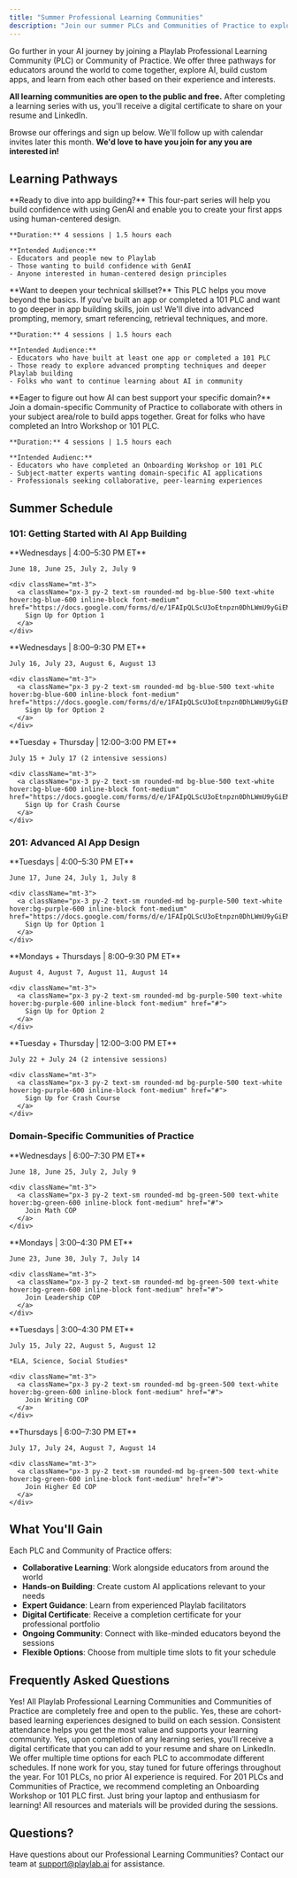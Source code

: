 ```yaml
---
title: "Summer Professional Learning Communities"
description: "Join our summer PLCs and Communities of Practice to explore AI, build custom apps, and learn with our growing Playlab community."
---
```


Go further in your AI journey by joining a Playlab Professional Learning Community (PLC) or Community of Practice. We offer three pathways for educators around the world to come together, explore AI, build custom apps, and learn from each other based on their experience and interests.

**All learning communities are open to the public and free.** After completing a learning series with us, you'll receive a digital certificate to share on your resume and LinkedIn.

Browse our offerings and sign up below. We'll follow up with calendar invites later this month. **We'd love to have you join for any you are interested in!**

## Learning Pathways

<CardGroup cols={1}>
  <Card title="101: Getting Started with AI App Building" icon="play" className="bg-blue-50">
    **Ready to dive into app building?** This four-part series will help you build confidence with using GenAI and enable you to create your first apps using human-centered design.
    
    **Duration:** 4 sessions | 1.5 hours each
    
    **Intended Audience:**
    - Educators and people new to Playlab
    - Those wanting to build confidence with GenAI
    - Anyone interested in human-centered design principles
  </Card>
  
  <Card title="201: Advanced AI App Design" icon="forward" className="bg-purple-50">
    **Want to deepen your technical skillset?** This PLC helps you move beyond the basics. If you've built an app or completed a 101 PLC and want to go deeper in app building skills, join us! We'll dive into advanced prompting, memory, smart referencing, retrieval techniques, and more.
    
    **Duration:** 4 sessions | 1.5 hours each
    
    **Intended Audience:**
    - Educators who have built at least one app or completed a 101 PLC
    - Those ready to explore advanced prompting techniques and deeper Playlab building
    - Folks who want to continue learning about AI in community
  </Card>
  
  <Card title="Domain-Specific Communities of Practice" icon="bullseye-pointer" className="bg-green-50">
    **Eager to figure out how AI can best support your specific domain?** Join a domain-specific Community of Practice to collaborate with others in your subject area/role to build apps together. Great for folks who have completed an Intro Workshop or 101 PLC.
    
    **Duration:** 4 sessions | 1.5 hours each
    
    **Intended Audienc:**
    - Educators who have completed an Onboarding Workshop or 101 PLC
    - Subject-matter experts wanting domain-specific AI applications
    - Professionals seeking collaborative, peer-learning experiences
  </Card>
</CardGroup>

## Summer Schedule

### 101: Getting Started with AI App Building

<CardGroup cols={3}>
  <Card title="Option 1: Evening Sessions" className="bg-blue-50">
    **Wednesdays | 4:00–5:30 PM ET**
    
    June 18, June 25, July 2, July 9
    
    <div className="mt-3">
      <a className="px-3 py-2 text-sm rounded-md bg-blue-500 text-white hover:bg-blue-600 inline-block font-medium" href="https://docs.google.com/forms/d/e/1FAIpQLScU3oEtnpzn0DhLWmU9yGiEMn03pfnJLIhIRnvDxFdy5zTYRQ/viewform">
        Sign Up for Option 1
      </a>
    </div>
  </Card>
  
  <Card title="Option 2: Late Evening Sessions" className="bg-blue-50">
    **Wednesdays | 8:00–9:30 PM ET**
    
    July 16, July 23, August 6, August 13
    
    <div className="mt-3">
      <a className="px-3 py-2 text-sm rounded-md bg-blue-500 text-white hover:bg-blue-600 inline-block font-medium" href="https://docs.google.com/forms/d/e/1FAIpQLScU3oEtnpzn0DhLWmU9yGiEMn03pfnJLIhIRnvDxFdy5zTYRQ/viewform">
        Sign Up for Option 2
      </a>
    </div>
  </Card>
  
  <Card title="Crash Course Option" className="bg-blue-100">
    **Tuesday + Thursday | 12:00–3:00 PM ET**
    
    July 15 + July 17 (2 intensive sessions)
    
    <div className="mt-3">
      <a className="px-3 py-2 text-sm rounded-md bg-blue-500 text-white hover:bg-blue-600 inline-block font-medium" href="https://docs.google.com/forms/d/e/1FAIpQLScU3oEtnpzn0DhLWmU9yGiEMn03pfnJLIhIRnvDxFdy5zTYRQ/viewform">
        Sign Up for Crash Course
      </a>
    </div>
  </Card>
</CardGroup>

### 201: Advanced AI App Design

<CardGroup cols={3}>
  <Card title="Option 1: Afternoon Sessions" className="bg-purple-50">
    **Tuesdays | 4:00–5:30 PM ET**
    
    June 17, June 24, July 1, July 8
    
    <div className="mt-3">
      <a className="px-3 py-2 text-sm rounded-md bg-purple-500 text-white hover:bg-purple-600 inline-block font-medium" href="https://docs.google.com/forms/d/e/1FAIpQLScU3oEtnpzn0DhLWmU9yGiEMn03pfnJLIhIRnvDxFdy5zTYRQ/viewform">
        Sign Up for Option 1
      </a>
    </div>
  </Card>
  
  <Card title="Option 2: Evening Sessions" className="bg-purple-50">
    **Mondays + Thursdays | 8:00–9:30 PM ET**
    
    August 4, August 7, August 11, August 14
    
    <div className="mt-3">
      <a className="px-3 py-2 text-sm rounded-md bg-purple-500 text-white hover:bg-purple-600 inline-block font-medium" href="#">
        Sign Up for Option 2
      </a>
    </div>
  </Card>
  
  <Card title="Crash Course Option" className="bg-purple-100">
    **Tuesday + Thursday | 12:00–3:00 PM ET**
    
    July 22 + July 24 (2 intensive sessions)
    
    <div className="mt-3">
      <a className="px-3 py-2 text-sm rounded-md bg-purple-500 text-white hover:bg-purple-600 inline-block font-medium" href="#">
        Sign Up for Crash Course
      </a>
    </div>
  </Card>
</CardGroup>

### Domain-Specific Communities of Practice

<CardGroup cols={2}>
  <Card title="Math Instruction" className="bg-green-50">
    **Wednesdays | 6:00–7:30 PM ET**
    
    June 18, June 25, July 2, July 9
    
    <div className="mt-3">
      <a className="px-3 py-2 text-sm rounded-md bg-green-500 text-white hover:bg-green-600 inline-block font-medium" href="#">
        Join Math COP
      </a>
    </div>
  </Card>
  
  <Card title="Leadership and Coaching" className="bg-green-50">
    **Mondays | 3:00–4:30 PM ET**
    
    June 23, June 30, July 7, July 14
    
    <div className="mt-3">
      <a className="px-3 py-2 text-sm rounded-md bg-green-500 text-white hover:bg-green-600 inline-block font-medium" href="#">
        Join Leadership COP
      </a>
    </div>
  </Card>
  
  <Card title="Writing Feedback to Students" className="bg-green-50">
    **Tuesdays | 3:00–4:30 PM ET**
    
    July 15, July 22, August 5, August 12
    
    *ELA, Science, Social Studies*
    
    <div className="mt-3">
      <a className="px-3 py-2 text-sm rounded-md bg-green-500 text-white hover:bg-green-600 inline-block font-medium" href="#">
        Join Writing COP
      </a>
    </div>
  </Card>
  
  <Card title="Higher Education" className="bg-green-50">
    **Thursdays | 6:00–7:30 PM ET**
    
    July 17, July 24, August 7, August 14
    
    <div className="mt-3">
      <a className="px-3 py-2 text-sm rounded-md bg-green-500 text-white hover:bg-green-600 inline-block font-medium" href="#">
        Join Higher Ed COP
      </a>
    </div>
  </Card>
</CardGroup>

## What You'll Gain

Each PLC and Community of Practice offers:

- **Collaborative Learning**: Work alongside educators from around the world
- **Hands-on Building**: Create custom AI applications relevant to your needs
- **Expert Guidance**: Learn from experienced Playlab facilitators
- **Digital Certificate**: Receive a completion certificate for your professional portfolio
- **Ongoing Community**: Connect with like-minded educators beyond the sessions
- **Flexible Options**: Choose from multiple time slots to fit your schedule

## Frequently Asked Questions

<AccordionGroup>
  <Accordion title="Are these sessions really free?">
    Yes! All Playlab Professional Learning Communities and Communities of Practice are completely free and open to the public.
  </Accordion>
  
  <Accordion title="Do I need to attend all sessions in a series?">
    Yes, these are cohort-based learning experiences designed to build on each session. Consistent attendance helps you get the most value and supports your learning community.
  </Accordion>
  
  <Accordion title="Will I receive a certificate?">
    Yes, upon completion of any learning series, you'll receive a digital certificate that you can add to your resume and share on LinkedIn.
  </Accordion>
  
  <Accordion title="What if I can't make any of the scheduled times?">
    We offer multiple time options for each PLC to accommodate different schedules. If none work for you, stay tuned for future offerings throughout the year.
  </Accordion>
  
  <Accordion title="Do I need prior AI experience?">
    For 101 PLCs, no prior AI experience is required. For 201 PLCs and Communities of Practice, we recommend completing an Onboarding Workshop or 101 PLC first.
  </Accordion>
  
  <Accordion title="What materials do I need?">
    Just bring your laptop and enthusiasm for learning! All resources and materials will be provided during the sessions.
  </Accordion>
</AccordionGroup>

## Questions?

Have questions about our Professional Learning Communities? Contact our team at [support@playlab.ai](mailto:support@playlab.ai) for assistance.